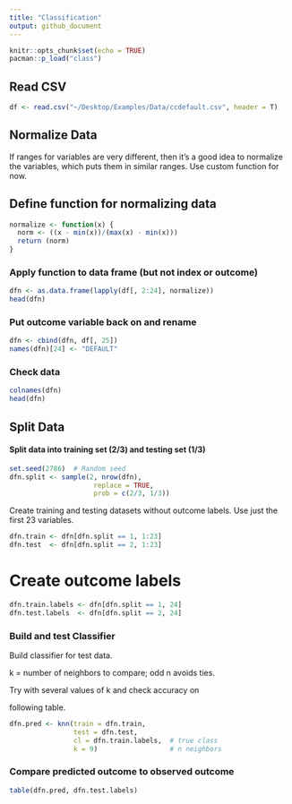 ```yaml
---
title: "Classification"
output: github_document
---
```


```r
knitr::opts_chunk$set(echo = TRUE)
pacman::p_load("class")
```
## Read CSV
```r
df <- read.csv("~/Desktop/Examples/Data/ccdefault.csv", header = T)
```
## Normalize Data

If ranges for variables are very different, then it's a
good idea to normalize the variables, which puts them in
similar ranges. Use custom function for now.

## Define function for normalizing data
```r
normalize <- function(x) {
  norm <- ((x - min(x))/(max(x) - min(x)))
  return (norm)
}
```



### Apply function to data frame (but not index or outcome)
```r
dfn <- as.data.frame(lapply(df[, 2:24], normalize))
head(dfn)
```

### Put outcome variable back on and rename
```r
dfn <- cbind(dfn, df[, 25])
names(dfn)[24] <- "DEFAULT"
```

### Check data
```r
colnames(dfn)
head(dfn)
```

## Split Data
#### Split data into training set (2/3) and testing set (1/3)
```r
set.seed(2786)  # Random seed
dfn.split <- sample(2, nrow(dfn), 
                     replace = TRUE,
                     prob = c(2/3, 1/3))
```

Create training and testing datasets without outcome
labels. Use just the first 23 variables.
```r
dfn.train <- dfn[dfn.split == 1, 1:23]
dfn.test  <- dfn[dfn.split == 2, 1:23]
```


# Create outcome labels
```r
dfn.train.labels <- dfn[dfn.split == 1, 24]
dfn.test.labels  <- dfn[dfn.split == 2, 24]
```

### Build and test Classifier 

Build classifier for test data.

k = number of neighbors to compare; odd n avoids ties.

Try with several values of k and check accuracy on

following table.
```r
dfn.pred <- knn(train = dfn.train,
                test = dfn.test, 
                cl = dfn.train.labels,  # true class
                k = 9)                  # n neighbors
```



### Compare predicted outcome to observed outcome
```r
table(dfn.pred, dfn.test.labels)
```